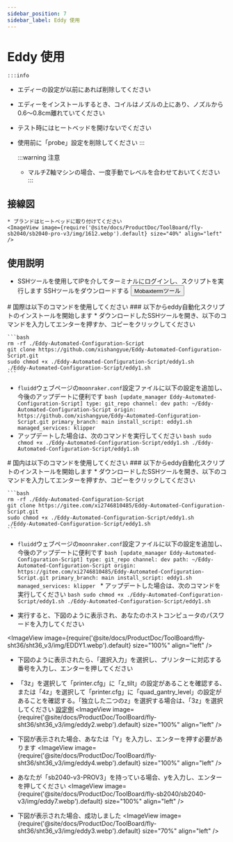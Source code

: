 ```yaml
---
sidebar_position: 7
sidebar_label: Eddy 使用
---
```



# Eddy 使用

    :::info
  * エディーの設定が以前にあれば削除してください
  * エディーをインストールするとき、コイルはノズルの上にあり、ノズルから0.6〜0.8cm離れていてください
  * テスト時にはヒートベッドを開けないでください
  * 使用前に「probe」設定を削除してください
    :::

    :::warning 注意
    * マルチZ軸マシンの場合、一度手動でレベルを合わせておいてください
    :::


## 接線図

    * ブランドはヒートベッドに取り付けてください
    <ImageView image={require('@site/docs/ProductDoc/ToolBoard/fly-sb2040/sb2040-pro-v3/img/1612.webp').default} size="40%" align="left" />


## 使用説明
   * SSHツールを使用してIPを介してターミナルにログインし、スクリプトを実行します
    SSHツールをダウンロードする <Button variant="contained" disableElevation component="a" rel="noopener" href="/docs/ResDownload/auxiliary_software/">Mobaxtermツール</Button>


<Tabs>
  <TabItem value="eddy1" label="国際使用">
    # 国際は以下のコマンドを使用してください
    ### 以下からeddy自動化スクリプトのインストールを開始します
    * ダウンロードしたSSHツールを開き、以下のコマンドを入力してエンターを押すか、コピーをクリックしてください
    
    ```bash
    rm -rf ./Eddy-Automated-Configuration-Script
    git clone https://github.com/xishangyue/Eddy-Automated-Configuration-Script.git
    sudo chmod +x ./Eddy-Automated-Configuration-Script/eddy1.sh
    ./Eddy-Automated-Configuration-Script/eddy1.sh
    ```
   * `fluidd`ウェブページの`moonraker.conf`設定ファイルに以下の設定を追加し、今後のアップデートに便利です
    ```bash
    [update_manager Eddy-Automated-Configuration-Script]
    type: git_repo
    channel: dev
    path: ~/Eddy-Automated-Configuration-Script
    origin: https://github.com/xishangyue/Eddy-Automated-Configuration-Script.git
    primary_branch: main
    install_script: eddy1.sh
    managed_services: klipper
    ```
   * アップデートした場合は、次のコマンドを実行してください
    ```bash
    sudo chmod +x ./Eddy-Automated-Configuration-Script/eddy1.sh
    ./Eddy-Automated-Configuration-Script/eddy1.sh
    ```
</TabItem>

  <TabItem value="eddy2" label="国内使用">
# 国内は以下のコマンドを使用してください
### 以下からeddy自動化スクリプトのインストールを開始します
    * ダウンロードしたSSHツールを開き、以下のコマンドを入力してエンターを押すか、コピーをクリックしてください
    
    ```bash
    rm -rf ./Eddy-Automated-Configuration-Script
    git clone https://gitee.com/xi2746810485/Eddy-Automated-Configuration-Script.git
    sudo chmod +x ./Eddy-Automated-Configuration-Script/eddy1.sh
    ./Eddy-Automated-Configuration-Script/eddy1.sh
    ```
   * `fluidd`ウェブページの`moonraker.conf`設定ファイルに以下の設定を追加し、今後のアップデートに便利です
    ```bash
    [update_manager Eddy-Automated-Configuration-Script]
    type: git_repo
    channel: dev
    path: ~/Eddy-Automated-Configuration-Script
    origin: https://gitee.com/xi2746810485/Eddy-Automated-Configuration-Script.git
    primary_branch: main
    install_script: eddy1.sh
    managed_services: klipper
    ```
    * アップデートした場合は、次のコマンドを実行してください
    ```bash
    sudo chmod +x ./Eddy-Automated-Configuration-Script/eddy1.sh
    ./Eddy-Automated-Configuration-Script/eddy1.sh
    ```
  </TabItem>
</Tabs>


* 実行すると、下図のように表示され、あなたのホストコンピュータのパスワードを入力してください

<ImageView image={require('@site/docs/ProductDoc/ToolBoard/fly-sht36/sht36_v3/img/EDDY1.webp').default} size="100%" align="left" />

* 下図のように表示されたら、「選択入力」を選択し、プリンターに対応する番号を入力し、エンターを押してください
* 「3z」を選択して「printer.cfg」に「z_tilt」の設定があることを確認する、または「4z」を選択して「printer.cfg」に「quad_gantry_level」の設定があることを確認する。「独立した二つのz」を選択する場合は、「3z」を選択してください [設定例](https://mellow.klipper.cn/docs/category/klipper-%E5%8F%82%E8%80%83%E9%85%8D%E7%BD%AE)
<ImageView image={require('@site/docs/ProductDoc/ToolBoard/fly-sht36/sht36_v3/img/eddy2.webp').default} size="100%" align="left" />

* 下図が表示された場合、あなたは「Y」を入力し、エンターを押す必要があります
<ImageView image={require('@site/docs/ProductDoc/ToolBoard/fly-sht36/sht36_v3/img/eddy4.webp').default} size="100%" align="left" />

* あなたが「sb2040-v3-PROV3」を持っている場合、yを入力し、エンターを押してください
<ImageView image={require('@site/docs/ProductDoc/ToolBoard/fly-sb2040/sb2040-v3/img/eddy7.webp').default} size="100%" align="left" />

* 下図が表示された場合、成功しました
<ImageView image={require('@site/docs/ProductDoc/ToolBoard/fly-sht36/sht36_v3/img/eddy3.webp').default} size="70%" align="left" />

<LDC1612 />
